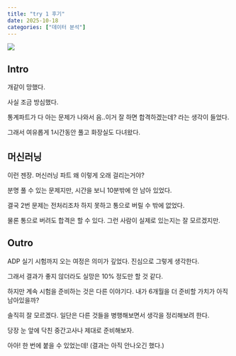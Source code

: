 ```yaml
---
title: "try 1 후기"
date: 2025-10-18
categories: ["데이터 분석"]
---
```


![](/img/stat-thumb.jpg){.post-thumbnail}

## Intro

개같이 망했다.

사실 조금 방심했다.

통계파트가 다 아는 문제가 나와서 음..이거 잘 하면 합격하겠는데? 라는 생각이 들었다.

그래서 여유롭게 1시간동안 풀고 화장실도 다녀왔다.

## 머신러닝

이런 젠장. 머신러닝 파트 왜 이렇게 오래 걸리는거야?

분명 풀 수 있는 문제지만, 시간을 보니 10분밖에 안 남아 있었다.

결국 2번 문제는 전처리조차 하지 못하고 통으로 버릴 수 밖에 없었다.

물론 통으로 버려도 합격은 할 수 있다. 그런 사람이 실제로 있는지는 잘 모르겠지만.

## Outro

ADP 실기 시험까지 오는 여정은 의미가 깊었다. 진심으로 그렇게 생각한다.

그래서 결과가 좋지 않더라도 실망은 10% 정도만 할 것 같다.

하지만 계속 시험을 준비하는 것은 다른 이야기다. 내가 6개월을 더 준비할 가치가 아직 남아있을까?

솔직히 잘 모르겠다. 일단은 다른 것들을 병행해보면서 생각을 정리해보려 한다.

당장 눈 앞에 닥친 중간고사나 제대로 준비해보자.

아아! 한 번에 붙을 수 있었는데! (결과는 아직 안나오긴 했다.)
